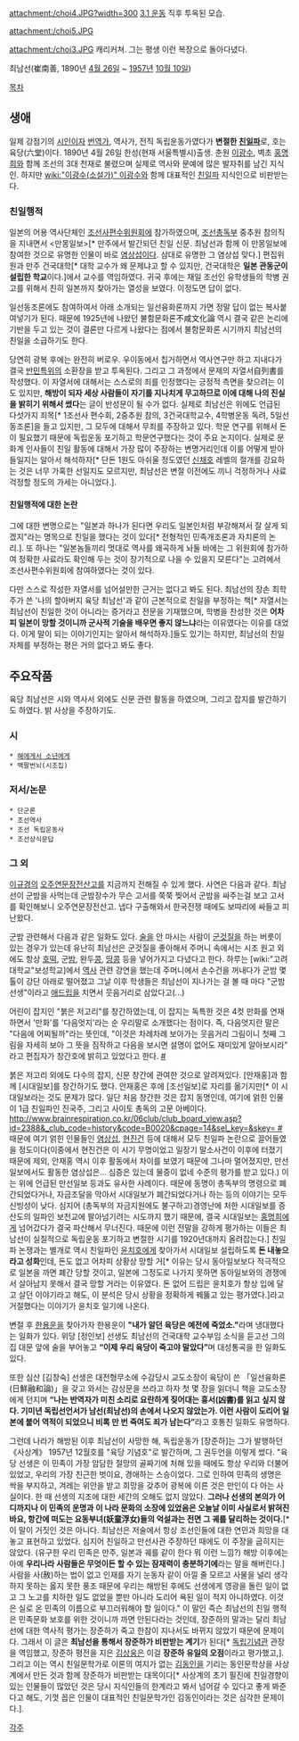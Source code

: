 attachment:/choi4.JPG?width=300
[[3.1 운동]] 직후 투옥된 모습. 

attachment:/choi5.JPG

attachment:/choi3.JPG
캐리커쳐. 그는 평생 이런 복장으로 돌아다녔다.

최남선(崔南善, 1890년 [[4월 26일]] ~ [[1957년]] [[10월 10일]])

[[목차]]
== 생애 ==
일제 강점기의 [[시인]]이자 [[번역가]], 역사가, 전직 독립운동가였다가 '''변절한 [[친일파]]'''로, 호는 육당(六堂)이다. 1890년 4월 26일 한성(현재 서울특별시)출생. 춘원 [[이광수]], 벽초 [[홍명희]]와 함께 조선의 3대 천재로 불렸으며 실제로 역사와 문예에 많은 발자취를 남긴 지식인. 하지만 [[wiki:"이광수(소설가)" 이광수]]와 함께 대표적인 [[친일파]] 지식인으로 비판받는다.

=== 친일행적 ===
일본의 어용 역사단체인 [[조선사편수위원회]]에 참가하였으며, [[조선총독부]] 중추원 참의직을 지내면서 <만몽일보>[* 만주에서 발간되던 친일 신문. 최남선과 함께 이 만몽일보에 참여한 것으로 유명한 인물이 바로 [[염상섭]]이다. 삼대로 유명한 그 염상섭 맞다.] 편집위원과 만주 건국대학[* 대학 교수가 왜 문제냐고 할 수 있지만, 건국대학은 '''일본 관동군이 설립한 학교'''이다.]에서 교수를 역임하였다. 귀국 후에는 재일 조선인 유학생들의 학병 권고를 위해서 친히 일본까지 찾아가는 열성을 보였다. 이정도면 답이 없다. 

일선동조론에도 참여하여서 아래 소개되는 일선융화론까지 가면 정말 답이 없는 복사붙여넣기가 된다. 때문에 1925년에 나왔던 불함문화론不咸文化論 역시 결국 같은 논리에 기반을 두고 있는 것이 결론만 다르게 나왔다는 점에서 불함문화론 시기까지 최남선의 친일을 소급하기도 한다.

당연히 광복 후에는 완전히 버로우. 우이동에서 칩거하면서 역사연구만 하고 지내다가 결국 [[반민특위]]의 소환장을 받고 투옥된다. 그리고 그 과정에서 문제의 자열서自列書를 작성했다. 이 자열서에 대해서는 스스로의 죄를 인정했다는 긍정적 측면을 찾으려는 이도 있지만, '''해방이 되자 세상 사람들이 자기를 지나치게 무고하므로 이에 대해 나의 진실을 밝히기 위해서 썼다'''는 글이 반성문이 될 수가 없다. 실제로 최남선은 위에도 언급된 다섯가지 죄목[* 1조선사 편수회, 2중추원 참의, 3건국대학교수, 4학병운동 독려, 5일선동조론]을 들고 있지만, 그 모두에 대해서 무죄를 주장하고 있다. 학문 연구를 위해서 돈이 필요했기 때문에 독립운동 포기하고 학문연구했다는 것이 주요 논지이다. 실제로 문화계 인사들이 친일 활동에 대해서 가장 많이 주장하는 변명거리인데 이를 어떻게 받아들일지는 알아서 해석하자[* 단돈 1원도 아쉬울 정도였던 [[신채호]] 레벨의 절개를 강요하는 것은 너무 가혹한 선일지도 모르지만, 최남선은 변절 이전에도 끼니 걱정하거나 사료 걱정할 정도의 가세는 아니었다.].  

==== 친일행적에 대한 논란 ====
그에 대한 변명으로는 "일본과 하나가 된다면 우리도 일본인처럼 부강해져서 잘 살게 되겠지"라는 명목으로 친일을 했다는 것이 있다[* 전형적인 민족개조론과 자치론의 논리.].  
또 하나는 "일본놈들끼리 멋대로 역사를 왜곡하게 놔둘 바에는 그 위원회에 참가하여 정확한 사료라도 확인해 두는 것이 장기적으로 나을 수 있을지 모른다"는 고려에서 조선사편수위원회에 참여하였다는 것이 있다.

다만 스스로 작성한 자열서를 넘어설만한 근거는 없다고 봐도 된다. 최남선의 장손 최학주가 쓴 '나의 할아버지 육당 최남선'과 같이 근본적으로 친일을 부정하는 책[* 자열서는 최남선이 친일한 것이 아니라는 증거라고 전문을 기재했으며, 학병을 찬성한 것은 '''어차피 일본이 망할 것이니까 군사적 기술을 배우면 좋지 않느냐'''라는 이유였다는 이유를 대었다. 이게 말이 되는 이야기인지는 알아서 해석하자.]들도 있기는 하지만, 최남선의 친일 자체를 부정하는 평은 거의 없다고 봐도 좋다.

== 주요작품 ==
육당 최남선은 시와 역사서 외에도 신문 관련 활동을 하였으며, 그리고 잡지를 발간하기도 하였다. 밝 사상을 주장하기도.

=== 시 ===
 * [[해에게서 소년에게]]
 * 백팔번뇌(시조집)

=== 저서/논문 ===
 * 단군론
 * 조선역사
 * 조선 독립운동사
 * 조선상식문답
=== 그 외 ===
[[이규경]]의 [[오주연문장전산고]]를 지금까지 전해질 수 있게 했다.
사연은 다음과 같다. 최남선이 군밤을 사먹는데 군밤장수가 무슨 고서를 쭉쭉 찢어서 군밤을 싸주는걸 보고 고서를 확인해보니 오주연문장전산고. 냅다 구출해와서 한국전쟁 때에도 보따리에 싸들고 피난왔다.

군밤 관련해서 다음과 같은 일화도 있다. [[술]]을 안 마시는 사람이 [[군것질]]을 하는 버릇이 있는 경우가 있는데 유난히 최남선은 군것질을 좋아해서 주머니 속에서는 시조 원고 외에도 항상 [[호떡]], 군[[밤]], 완두[[콩]], [[땅콩]] 등을 넣어가지고 다녔다고 한다. 
하루는 [wiki:"고려대학교"보성학교]에서 [[역사]] 관련 강연을 했는데 주머니에서 손수건을 꺼내다가 군밤 몇 톨이 강단 아래로 떨어졌고 그날 이후 학생들은 최남선이 지나가는 걸 볼 때 마다 "군밤선생"이라고 [[애드립]]을 치면서 웃음거리로 삼았다고(...)

어린이 잡지인 "붉은 저고리"를 창간하였는데, 이 잡지는 독특한 것은 4컷 만화를 연재하면서 '만화'를 '다음엇지'라는 순 우리말로 소개했다는 점이다. 즉, 다음엇지란 말은 "다음에 어찌될까"라는 뜻인데, "이것은 차례차례 보아가는 웃음거리 그림이니 첫째 그림을 자세히 보아 그 뜻을 짐작하고 다음을 보시면 설명이 없어도 재미있게 알아보시라" 라고 편집자가 창간호에 밝히고 있었다고 한다. [http://www.presseum.or.kr/bbs/board.php?id=cartoon&p_choice=&p_item=&code=&page=3 #] 

붉은 저고리 외에도 다수의 잡지, 신문 창간에 관여한 것으로 알려져있다. [안재홍]과 함께 [시대일보]를 창간하기도 했다. 안재홍은 후에 [조선일보]로 자리를 옮기지만[* 이 시대일보라는 것도 문제가 많다. 일단 처음 창간한 것은 잡지 동명인데, 여기에 얽힌 인물이 1급 친일파인 진국주, 그리고 사이토 총독의 고문 아베이다. [[http://www.brainrespiration.co.kr/06club/club_board_view.asp?id=2388&_club_code=history&code=B0020&cpage=14&sel_key=&skey= #]] 때문에 여기 얽힌 인물들인 [[염상섭]], [[현진건]] 등에 대해서 모두 친일파 논란으로 끌어들였을 정도이다(이중에서 현진건은 이 시기 무명이었고 일장기 말소사건이 이후에 터졌기 때문에 제외, 안재홍 역시 이후 활동에서 차이를 보였기 때문에 그나마 멀어졌지만, 만선일보에서도 활동한 염상섭은... 심증은 있는데 물증이 없네 수준의 평가를 받고 있다.) 이는 위에 언급된 만선일보 등과도 유사한 사례이다. 때문에 동명이 총독부의 명령으로 폐간되었다거나, 자금조달을 막아서 시대일보가 폐간되었다거나 하는 등의 이야기는 모두 신빙성이 낮다. 심지어 (총독부의 자금지원에도 불구하고)경영난에 처한 시대일보를 증산도의 일파인 보천교에 팔아넘기려는 시도까지 했기 때문에, 결국 시대일보는 [[홍명희]]에게 넘어갔다가 결국 파산해서 무너진다. 때문에 이런 전말을 강하게 평가하는 이들은 최남선이 실질적으로 독립운동 포기하고 변절한 시기를 1920년대까지 올려잡는다.] 친일파 논쟁과는 별개로 역시 친일파인 [[윤치호]]에게 찾아가서 시대일보 설립하도록 '''돈 내놓으라고 성화'''인데, 돈도 없고 어차피 상황상 망할 거[* 이유는 당시 동아일보보다 적극적으로 일본을 까면 폐간 당할 것이고, 일본에 그정도로 나가지 못하면 동아일보와의 경쟁에서 살아남지 못해서 결국 망할 거라는 이유였다. 돈 없어 드립은 윤치호가 항상 입에 달고 살던 이야기라고 해도, 이 분석은 당시 상황을 정확하게 꿰뚫고 있는 평가였다.]라고 거절했다는 이야기가 윤치호 일기에 나온다. 

변절 후 [[한용운]]을 찾아가자 한용운이 '''"내가 알던 육당은 예전에 죽었소."'''라며 냉대했다는 일화가 있다. 위당 [정인보] 선생도 최남선의 건국대학 교수부임 소식을 듣고선 그의 집 대문 앞에 술을 부어놓고 '''“이제 우리 육당이 죽고야 말았다”'''며 대성통곡을 한 일화도 있다.

또한 심산 [김창숙] 선생은 대전형무소에 수감당시 교도소장이 육당이 쓴 「일선융화론(日鮮融和論)」을 갖고 와서는 감상문을 쓰라고 하자 첫 몇 장을 읽더니 책을 교도소장에게 던지며 '''“나는 반역자가 미친 소리로 요란하게 짖어대는 흉서(凶書)를 읽고 싶지 않다. 기미년 독립선언서가 남선(최남선)의 손에서 나오지 않았는가. 이런 사람이 도리어 일본에 붙어 역적이 되었으니 비록 만 번 죽여도 죄가 남는다”'''라고 호통친 일화도 유명하다.

그런데 나라가 해방된 이후 최남선이 사망한 해, 독립운동가 [장준하]는 그가 발행하던 《사상계》 1957년 12월호를 "육당 기념호"로 발간하며, 그 권두언을 이렇게 썼다. "육당 선생은 이 민족이 가장 암담한 절망의 골짜기에 처해 있을 때에도 항상 우리와 더불어 있었고, 우리의 가장 친근한 벗이요, 경애하는 스승이었다. 그로 인하여 민족의 생명은 싹을 부지하고, 겨레는 위안을 받고 희망을 갖추어 광복에 이른 것은 만인이 다 아는 사실이다. 한 때 선생의 지조에 대한 세간의 오해도 없지 않았다. '''그러나 선생의 본의가 어디까지나 이 민족의 운명과 이 나라 문화의 소장에 있었음은 오늘날 이미 사실로서 밝혀진 바요, 항간에 떠도는 요동부녀(妖童浮女)들의 억설과는 전면 그 궤를 달리하는 것이다.'''[* 이 말이 거짓인 것은 아니다. 최남선은 저술에서 항상 조선인들에 대한 연민과 희망을 대놓고 표현하고 있었다. 심지어 친일하고 만선사관 주장하던 때에도 이 주장을 굽히지는 않았다. (유구한 우리 민족은 만주, 일본과 궤를 같이 한다 뭐 이런 느낌?) 해방 이후에는 아예 '''우리나라 사람들은 무엇이든 할 수 있는 잠재력이 충분하기에'''라는 말을 해버린다.] 사람을 사(赦)하는 법이 없고 인재를 자기 눈동자 같이 아낄 줄 모르고 사물을 널리 생각하지 못하는 옳지 못한 풍조 때문에 우리는 해방된 후에도 선생에게 영광을 돌린 일이 없고 그 노고를 치하한 일도 없었을 뿐만 아니라 도리어 욕된 일이 적지 아니하였다. 이것은 실로 온 민족의 이름으로 부끄러워해야 할 일이다."
이 말인 즉슨 최남선의 친일 행적은 민족문화 보호를 위한 것이니까 까면 안된다라는 것인데, 장준하의 말과는 달리 최남선에 대한 역사적 평가는 장준하가 죽고 한참이 지나서도 바뀌지 않았기 때문에 문제이다. 그래서 이 글은 '''최남선을 통해서 장준하가 비판받는 계기'''가 된다[* [[독립기념관]] 관장을 역임했고, 장준하 평전을 지은 [[김상웅]]은 이걸 '''장준하 유일의 오점'''이라고 평가했고,]. 그리고 이는 역시 친일문학가로 이론의 여지가 없는 [[김동인]]을 기리는 동인문학상을 사상계에서 만든 것과 함께 장준하가 비판받는 대목이다[* 사상계의 초기 필진에 친일경향이 있는 인물들이 많았던 것은 당시 지식인들의 한계라고 봐서 넘어갈 수 있다고 좋게 봐준다고 해도, 기껏 꼽은 인물이 대표적인 친일문학가인 김동인이라는 것은 심각한 문제이다.]. 

[[각주]]
